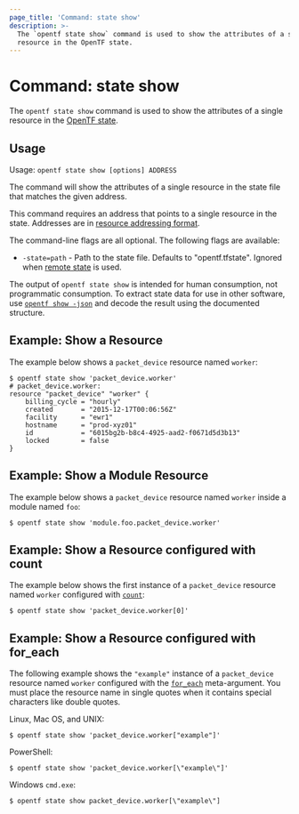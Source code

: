 ```yaml
---
page_title: 'Command: state show'
description: >-
  The `opentf state show` command is used to show the attributes of a single
  resource in the OpenTF state.
---
```


# Command: state show

The `opentf state show` command is used to show the attributes of a
single resource in the
[OpenTF state](/docs/language/state).

## Usage

Usage: `opentf state show [options] ADDRESS`

The command will show the attributes of a single resource in the
state file that matches the given address.

This command requires an address that points to a single resource in the
state. Addresses are
in [resource addressing format](/docs/cli/state/resource-addressing).

The command-line flags are all optional. The following flags are available:

* `-state=path` - Path to the state file. Defaults to "opentf.tfstate".
  Ignored when [remote state](/docs/language/state/remote) is used.

The output of `opentf state show` is intended for human consumption, not
programmatic consumption. To extract state data for use in other software, use
[`opentf show -json`](/docs/cli/commands/show#json-output) and decode the result
using the documented structure.

## Example: Show a Resource

The example below shows a `packet_device` resource named `worker`:

```
$ opentf state show 'packet_device.worker'
# packet_device.worker:
resource "packet_device" "worker" {
    billing_cycle = "hourly"
    created       = "2015-12-17T00:06:56Z"
    facility      = "ewr1"
    hostname      = "prod-xyz01"
    id            = "6015bg2b-b8c4-4925-aad2-f0671d5d3b13"
    locked        = false
}
```

## Example: Show a Module Resource

The example below shows a `packet_device` resource named `worker` inside a module named `foo`:

```shell
$ opentf state show 'module.foo.packet_device.worker'
```

## Example: Show a Resource configured with count

The example below shows the first instance of a `packet_device` resource named `worker` configured with
[`count`](/docs/language/meta-arguments/count):

```shell
$ opentf state show 'packet_device.worker[0]'
```

## Example: Show a Resource configured with for_each

The following example shows the `"example"` instance of a `packet_device` resource named `worker` configured with the [`for_each`](/docs/language/meta-arguments/for_each) meta-argument. You must place the resource name in single quotes when it contains special characters like double quotes.

Linux, Mac OS, and UNIX:

```shell
$ opentf state show 'packet_device.worker["example"]'
```

PowerShell:

```shell
$ opentf state show 'packet_device.worker[\"example\"]'
```

Windows `cmd.exe`:

```shell
$ opentf state show packet_device.worker[\"example\"]
```

